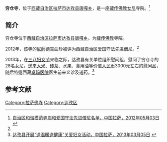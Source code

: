 {{Infobox Tibetan Buddhist monastery
|name = 穷仓寺
|image =
|image size = 250px
|alt = 
|caption = 
|t=
|w=
|to = 
|ipa={{IPA|}}
|z=
|thdl=
|e=
|tc=穷仓寺
|s=穷仓寺
|p=
|m=
|k=
|pushpin_map = 
|latd =  | latm =  | lats =  | latNS = 
|longd=  | longm= | longs =| longEW = 
|iso_region = 
|map_caption = 
|mapsize = 
|location_country = 中国
|location = {{CHN}}[[西藏自治区|西藏自治区]][[拉萨市|拉萨市]][[达孜县|达孜县]][[唐嘎乡|唐嘎乡]]
|coordinates_display =
|founded_by = 
|date_founded =
|date_renovated =
|sect = 
|mather =
|children =
|dedicated_to = 
|tulku =
|head_lama = 
|head_mgh =
|no._of_monks = 
|architecture = 
|festivals =
|footnotes = 
}}

'''穷仓寺'''，位于[[西藏自治区|西藏自治区]][[拉萨市|拉萨市]][[达孜县|达孜县]][[唐嘎乡|唐嘎乡]]，是一座[[藏传佛教|藏传佛教]][[女尼|女尼]]寺院。<ref name=mingdan>[http://www.lasa.gov.cn/Item/38763.aspx 自治区和谐模范寺庙和爱国守法先进僧尼名单，中国拉萨，2012年05月03日] {{webarchive|url=https://web.archive.org/web/20130928220630/http://www.lasa.gov.cn/Item/38763.aspx |date=2013年09月28日 }}</ref>

==简介==
穷仓寺位于[[西藏自治区|西藏自治区]][[拉萨市|拉萨市]][[达孜县|达孜县]][[唐嘎乡|唐嘎乡]]。为[[藏传佛教|藏传佛教]]寺院。

2012年，该寺的[[尼師|尼師]]德吉曲珍被评为西藏自治区爱国守法先进僧尼。<ref name=mingdan/>

2013年，在[[三八妇女节|三八妇女节]]来临之际，达孜县有关单位组织慰问组，慰问了穷仓寺的28名女尼，送来[[大米|大米]]、[[砖茶|砖茶]]、水果、食用油等价值[[人民币|人民币]]3000元左右的慰问品，随后特邀西藏[[卓玛医院|卓玛医院]]医生前来义诊及送药。<ref>[http://www.lasa.gov.cn/Item/49539.aspx 达孜县开展“送温暖送健康”关爱妇女活动，中国拉萨，2013年03月05日] {{webarchive|url=https://web.archive.org/web/20170415103831/http://www.lasa.gov.cn/Item/49539.aspx |date=2017年4月15日 }}</ref>

==参考文献==
{{reflist}}

{{拉萨地标}}
[[Category:拉萨佛寺|Category:拉萨佛寺]]
[[Category:达孜区|Category:达孜区]]